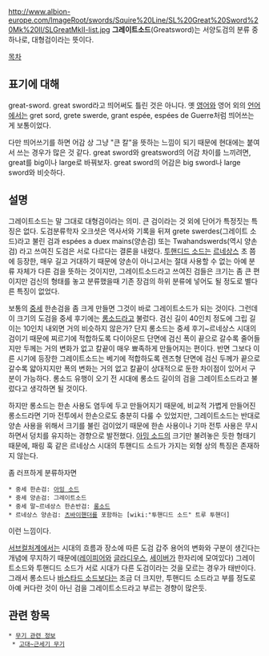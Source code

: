 http://www.albion-europe.com/ImageRoot/swords/Squire%20Line/SL%20Great%20Sword%20Mk%20II/SLGreatMkII-list.jpg
'''그레이트소드'''(Greatsword)는 서양도검의 분류 중 하나로, 대형검이라는 뜻이다.

[[목차]]
== 표기에 대해 ==
great-sword. great sword라고 띄어써도 틀린 것은 아니다. 옛 [[영어]]와 영어 외의 [[언어]]에서는 gret sord, grete swerde, grant espée, espées de Guerre처럼 띄어쓰는게 보통이었다.

다만 띄어쓰기를 하면 어감 상 그냥 "큰 칼"을 뜻하는 느낌이 되기 때문에 현대에는 붙여서 쓰는 경우가 많은 것 같다. great sword와 greatsword의 어감 차이를 느끼려면, great를 big이나 large로 바꿔보자. great sword의 어감은 big sword나 large sword와 비슷하다.

== 설명 ==
그레이트소드는 말 그대로 대형검이라는 의미. 큰 검이라는 것 외에 단어가 특정짓는 특징은 없다. 도검분류학자 오크셧은 역사서와 기록을 뒤져 grete swerdes(그레이트 소드)라고 불린 검과 espées a duex mains(양손검) 또는 Twahandswerds(역시 양손검) 라고 쓰여진 도검은 서로 다르다는 결론을 내렸다. [[투핸디드 소드]]는 [[르네상스]] 초 쯤에 등장한, 매우 길고 거대하기 때문에 양손이 아니고서는 절대 사용할 수 없는 아예 분류 자체가 다른 검을 뜻하는 것이지만, 그레이트소드라고 쓰여진 검들은 크기는 좀 큰 편이지만 검신의 형태를 놓고 분류했을때 기존 장검의 하위 분류에 넣어도 될 정도로 별다른 특징이 없었다.

보통의 [[중세]] 한손검을 좀 크게 만들면 그것이 바로 그레이트소드가 되는 것이다. 그런데 이 크기의 도검을 중세 후기에는 [[롱소드]]라고 불렀다. 검신 길이 40인치 정도에 그립 길이는 10인치 내외면 거의 비슷하지 않은가? 단지 롱소드는 중세 후기~르네상스 시대의 검이기 때문에 찌르기에 적합하도록 다이아몬드 단면에 검신 폭이 끝으로 갈수록 줄어들지만 두께는 거의 변화가 없고 칼끝이 매우 뾰족하게 만들어지는 편이다. 반면 그보다 이른 시기에 등장한 그레이트소드는 베기에 적합하도록 렌즈형 단면에 검신 두께가 끝으로 갈수록 얇아지지만 폭의 변화는 거의 없고 칼끝이 상대적으로 둔한 차이점이 있어서 구분이 가능하다. 롱소드 유행이 오기 전 시대에 롱소드 길이의 검을 그레이트소드라고 불렀다고 생각하면 될 것이다.

하지만 롱소드는 한손 사용도 염두에 두고 만들어지기 때문에, 비교적 가볍게 만들어진 롱소드라면 기마 전투에서 한손으로도 충분히 다룰 수 있었지만, 그레이트소드는 반대로 양손 사용을 위해서 크기를 불린 검이었기 때문에 한손 사용이나 기마 전투 사용은 무시하면서 덩치를 유지하는 경향으로 발전했다. [[아밍 소드]]의 크기만 불려놓은 듯한 형태기 때문에, 패링 훅 같은 르네상스 시대의 투핸디드 소드가 가지는 외형 상의 특징은 존재하지 않는다.

좀 러프하게 분류하자면
 * 중세 한손검: [[아밍 소드]]
 * 중세 양손검: 그레이트소드
 * 중세 말~르네상스 한손반검: [[롱소드]]
 * 르네상스 양손검: [[츠바이핸더]]를 포함하는 [wiki:"투핸디드 소드" 트루 투핸더]
이런 느낌이다.

[[서브컬처]]계에서는 시대의 흐름과 장소에 따른 도검 갑주 용어의 변화와 구분이 생긴다는 개념에 무지하기 때문에([[레이피어]]와 [[글라디우스]], [[세이버]]가 한자리에 모여있다) 그레이트소드와 투핸디드 소드가 서로 시대가 다른 도검이라는 것을 모르는 경우가 태반이다. 그래서 롱소드나 [[바스타드 소드]]보다는 조금 더 크지만, 투핸디드 소드라고 부를 정도로 아예 커다란 것이 아닌 검을 그레이트소드라고 부르는 경향이 많은듯.

== 관련 항목 ==
 * [[무기 관련 정보]]
  * [[고대~근세기 무기]]
